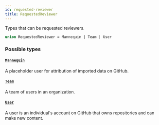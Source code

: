 ```yaml
---
id: requested-reviewer
title: RequestedReviewer
---
```


Types that can be requested reviewers.

```graphql
union RequestedReviewer = Mannequin | Team | User
```

### Possible types

#### [`Mannequin`](/docs/api/objects/mannequin)

A placeholder user for attribution of imported data on GitHub.

#### [`Team`](/docs/api/objects/team)

A team of users in an organization.

#### [`User`](/docs/api/objects/user)

A user is an individual's account on GitHub that owns repositories and can make new content.
